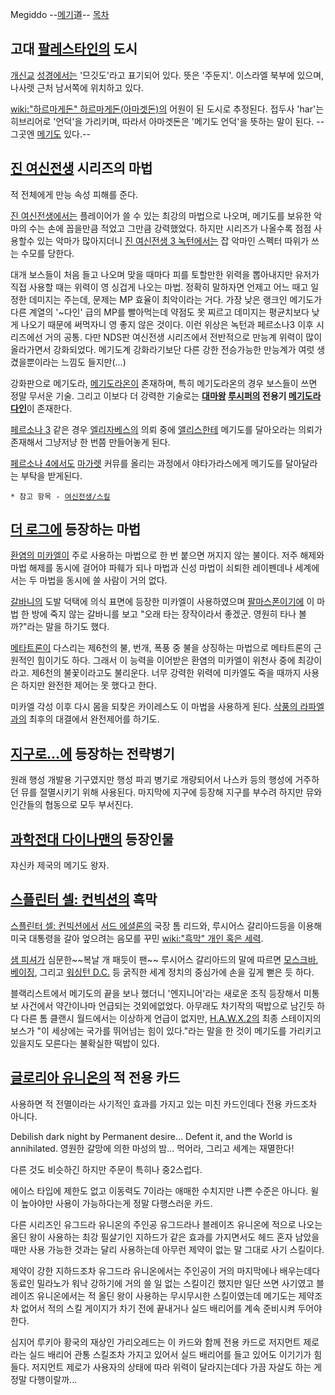 Megiddo --[[메기]]道--
[[목차]]
== 고대 [[팔레스타인]]의 도시 ==
[[개신교]] [[성경]]에서는 '므깃도'라고 표기되어 있다. 뜻은 '주둔지'.
이스라엘 북부에 있으며, 나사렛 근처 남서쪽에 위치하고 있다.

[[wiki:"하르마게돈" 하르마게돈(아마겟돈)]]의 어원이 된 도시로 추정된다. 접두사 'har'는 히브리어로 '언덕'을 가리키며, 따라서 아마겟돈은 '메기도 언덕'을 뜻하는 말이 된다. --그곳엔 [[메기]]도 있다.--


== [[진 여신전생]] 시리즈의 마법 ==
적 전체에게 만능 속성 피해를 준다.

[[진 여신전생]]에서는 플레이어가 쓸 수 있는 최강의 마법으로 나오며, 메기도를 보유한 악마의 수는 손에 꼽을만큼 적었고 그만큼 강력했었다. 하지만 시리즈가 나올수록 점점 사용할수 있는 악마가 많아지더니 [[진 여신전생 3 녹턴]]에서는 잡 악마인 스펙터 따위가 쓰는 수모를 당한다. 

대개 보스들이 처음 들고 나오며 맞을 때마다 피를 토할만한 위력을 뽑아내지만 유저가 직접 사용할 때는 위력이 영 싱겁게 나오는 마법. 정확히 말하자면 언제고 어느 때고 일정한 데미지는 주는데, 문제는 MP 효율이 최악이라는 거다. 가장 낮은 랭크인 메기도가 다른 계열의 '~다인' 급의 MP를 빨아먹는데 약점도 못 찌르고 데미지는 평균치보다 낮게 나오기 때문에 써먹자니 영 좋지 않은 것이다. 이런 위상은 녹턴과 페르소나3 이후 시리즈에선 거의 공통. 다만 NDS판 여신전생 시리즈에서 전반적으로 만능계 위력이 많이 올라가면서 강화되었다. 메기도계 강화라기보단 다른 강한 전승가능한 만능계가 여럿 생겼을뿐이라는 느낌도 들지만(...)

강화판으로 메기도라, [[메기도라온]]이 존재하며, 특히 메기도라온의 경우 보스들이 쓰면 정말 무서운 기술. 그리고 이보다 더 강력한 기술로는 '''[[대마왕]] [[루시퍼]]의 전용기 [[메기도라다인]]'''이 존재한다.

[[페르소나 3]] 같은 경우 [[엘리자베스]]의 의뢰 중에 [[앨리스]]한테 메기도를 달아오라는 의뢰가 존재해서 그냥저냥 한 번쯤 만들어놓게 된다.

[[페르소나 4]]에서도 [[마가렛]] 커뮤를 올리는 과정에서 야타가라스에게 메기도를 달아달라는 부탁을 받게된다.

 * 참고 항목 - [[여신전생/스킬]]

== [[더 로그]]에 등장하는 마법 ==
[[환염의 미카엘]]이 주로 사용하는 마법으로 한 번 붙으면 꺼지지 않는 불이다. 저주 해제와 마법 해제를 동시에 걸어야 파훼가 되나 마법과 신성 마법이 쇠퇴한 레이펜데나 세계에서는 두 마법을 동시에 쓸 사람이 거의 없다.

[[갈바니]]의 도발 덕택에 의식 표면에 등장한 미카엘이 사용하였으며 [[팔마스폰]]이기에 이 마법 한 방에 죽지 않는 갈바니를 보고 "오래 타는 장작이라서 좋겠군. 영원히 타나 볼까?"라는 말을 하기도 했다.

[[메타트론]]이 다스리는 제6천의 불, 번개, 폭풍 중 불을 상징하는 마법으로 메타트론의 근원적인 힘이기도 하다. 그래서 이 능력을 이어받은 환염의 미카엘이 위천사 중에 최강이라고. 제6천의 불꽃이라고도 불리운다. 너무 강력한 위력에 미카엘도 죽을 때까지 사용은 하지만 완전한 제어는 못 했다고 한다.

미카엘 각성 이후 다시 몸을 되찾은 카이레스도 이 마법을 사용하게 된다. [[삭풍의 라파엘]]과의 최후의 대결에서 완전제어를 하기도.

== [[지구로...]]에 등장하는 전략병기 ==
원래 행성 개발용 기구였지만 행성 파괴 병기로 개량되어서 나스카 등의 행성에 거주하던 뮤를 절멸시키기 위해 사용된다. 마지막에 지구에 등장해 지구를 부수려 하지만 뮤와 인간들의 협동으로 모두 부서진다.

== [[과학전대 다이나맨]]의 등장인물 ==
쟈신카 제국의 메기도 왕자.

== [[스플린터 셀: 컨빅션]]의 흑막 ==
[[스플린터 셀: 컨빅션]]에서 [[서드 에셜론]]의 국장 톰 리드와, 루시어스 갈리아드등을 이용해 미국 대통령을 갈아 엎으려는 음모를 꾸민 [[wiki:"흑막" 개인 혹은 세력]].

[[샘 피셔]]가 심문한~~복날 개 패듯이 팬~~ 루시어스 갈리아드의 말에 따르면 [[모스크바]], [[베이징]], 그리고 [[워싱턴 D.C.]] 등 굵직한 세계 정치의 중심가에 손을 깊게 뻗은 듯 하다.

블랙리스트에서 메기도의 끝을 보나 했더니 '엔지니어'라는 새로운 조직 등장해서 미통보 사건에서 약간이나마 언급되는 것외에없었다. 아무래도 차기작의 떡밥으로 남긴듯 하다 다른 톰 클랜시 월드에서는 이상하게 언급이 없지만, [[H.A.W.X.2]]의 최종 스테이지의 보스가 "이 세상에는 국가를 뛰어넘는 힘이 있다."라는 말을 한 것이 메기도를 가리키고 있을지도 모른다는 불확실한 떡밥이 있다.


== [[글로리아 유니온]]의 적 전용 카드 ==
사용하면 적 전멸이라는 사기적인 효과를 가지고 있는 미친 카드인데다 전용 카드조차 아니다.

Debilish dark night by Permanent desire... Defent it, and the World is annihilated.
영원한 갈망에 의한 마성의 밤... 먹어라, 그리고 세계는 재멸한다!

다른 것도 비슷하긴 하지만 주문이 특히나 중2스럽다.

에이스 타입에 제한도 없고 이동력도 7이라는 애매한 수치지만 나쁜 수준은 아니다. 윌이 높아야만 사용이 가능하다는게 정말 다행스러운 카드.

다른 시리즈인 유그드라 유니온의 주인공 유그드라나 블레이즈 유니온에 적으로 나오는 올딘 왕이 사용하는 최강 필살기인 지하드가 같은 효과를 가지면서도 헤드 혼자 남았을 때만 사용 가능한 것과는 달리 사용하는데 아무런 제약이 없는 말 그대로 사기 스킬이다.

제약이 강한 지하드조차 유그드라 유니온에서는 주인공이 거의 마지막에나 배우는데다 동료인 밀라노가 워낙 강하기에 거의 쓸 일 없는 스킬이긴 했지만  일단 쓰면 사기였고 블레이즈 유니온에서는 적 올딘 왕이 사용하는 무시무시한 스킬이였는데 메기도는 제약조차 없어서 적의 스킬 게이지가 차기 전에 끝내거나 실드 배리어를 계속 준비시켜 두어야 한다.

심지어 루키아 황국의 재상인 가리오레드는 이 카드와 함께 전용 카드로 저지먼트 제로라는 실드 배리어 관통 스킬조차 가지고 있어서 실드 배리어를 들고 있어도 이기기가 힘들다. 저지먼트 제로가 사용자의 상태에 따라 위력이 달라지는데다 가끔 자살도 하는 게 정말 다행이랄까...
